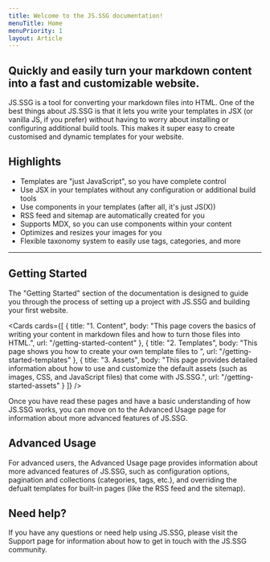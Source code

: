 ```yaml
---
title: Welcome to the JS.SSG documentation!
menuTitle: Home
menuPriority: 1
layout: Article
---
```


## Quickly and easily turn your markdown content into a fast and customizable website.

JS.SSG is a tool for converting your markdown files into HTML. One of the best things about JS.SSG is that it lets you write your templates in JSX (or vanilla JS, if you prefer) without having to worry about installing or configuring additional build tools. This makes it super easy to create customised and dynamic templates for your website.

## Highlights

-   Templates are "just JavaScript", so you have complete control
-   Use JSX in your templates without any configuration or additional build tools
-   Use components in your templates (after all, it's just JS(X))
-   RSS feed and sitemap are automatically created for you
-   Supports MDX, so you can use components within your content
-   Optimizes and resizes your images for you
-   Flexible taxonomy system to easily use tags, categories, and more

---

## Getting Started

The "Getting Started" section of the documentation is designed to guide you through the process of setting up a project with JS.SSG and building your first website.

<Cards
    cards={[
        {
            title: "1. Content",
            body: "This page covers the basics of writing your content in markdown files and how to turn those files into HTML.",
            url: "/getting-started-content"
        },
        {
            title: "2. Templates",
            body: "This page shows you how to create your own template files to ",
            url: "/getting-started-templates"
        },
        {
            title: "3. Assets",
            body: "This page provides detailed information about how to use and customize the default assets (such as images, CSS, and JavaScript files) that come with JS.SSG.",
            url: "/getting-started-assets"
        }
    ]}
/>

Once you have read these pages and have a basic understanding of how JS.SSG works, you can move on to the Advanced Usage page for information about more advanced features of JS.SSG.

## Advanced Usage

For advanced users, the Advanced Usage page provides information about more advanced features of JS.SSG, such as configuration options, pagination and collections (categories, tags, etc.), and overriding the defualt templates for built-in pages (like the RSS feed and the sitemap).

## Need help?

If you have any questions or need help using JS.SSG, please visit the Support page for information about how to get in touch with the JS.SSG community.
